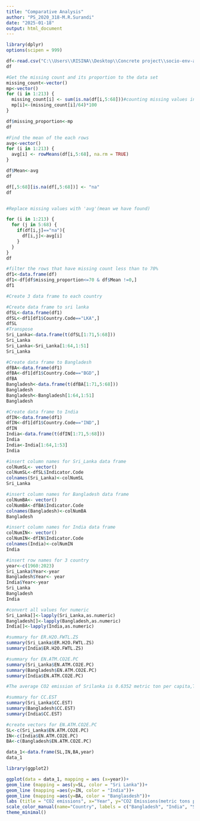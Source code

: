 ```yaml
---
title: "Comparative Analysis"
author: "PS_2020_318-M.R.Surandi"
date: "2025-01-18"
output: html_document
---
```


```r
library(dplyr)
options(scipen = 999)

df<-read.csv("C:\\Users\\RISINA\\Desktop\\Concrete project\\socio-env-analysis\\Data_set.csv")
df

#Get the missing count and its proportion to the data set
missing_count<-vector()
mp<-vector()
for (i in 1:213) {
  missing_count[i] <- sum(is.na(df[i,5:68]))#counting missing values in each column
  mp[i]<-(missing_count[i]/64)*100
}

df$missing_proportion<-mp
df

#Find the mean of the each rows
avg<-vector()
for (i in 1:213) {
  avg[i] <- rowMeans(df[i,5:68], na.rm = TRUE)
}

df$Mean<-avg
df

df[,5:68][is.na(df[,5:68])] <- "na"
df


#Replace missing values with 'avg'(mean we have found)

for (i in 1:213) {
  for (j in 5:68) {
    if(df[i,j]=="na"){
      df[i,j]<-avg[i]
    }
  }
}
df

#filter the rows that have missing count less than to 70%
df1<-data.frame(df)
df1<-df[df$missing_proportion<=70 & df$Mean !=0,]
df1

#Create 3 data frame to each country

#Create data frame to sri lanka
dfSL<-data.frame(df1)
dfSL<-df1[df1$Country.Code=="LKA",]
dfSL
#Transpose
Sri_Lanka<-data.frame(t(dfSL[1:71,5:68]))
Sri_Lanka
Sri_Lanka<-Sri_Lanka[1:64,1:51]
Sri_Lanka

#Create data frame to Bangladesh
dfBA<-data.frame(df1)
dfBA<-df1[df1$Country.Code=="BGD",]
dfBA
Bangladesh<-data.frame(t(dfBA[1:71,5:68]))
Bangladesh
Bangladesh<-Bangladesh[1:64,1:51]
Bangladesh

#Create data frame to India
dfIN<-data.frame(df1)
dfIN<-df1[df1$Country.Code=="IND",]
dfIN
India<-data.frame(t(dfIN[1:71,5:68]))
India
India<-India[1:64,1:53]
India

#insert column names for Sri_Lanka data frame
colNumSL<- vector()
colNumSL<-dfSL$Indicator.Code
colnames(Sri_Lanka)<-colNumSL
Sri_Lanka

#insert column names for Bangladesh data frame
colNumBA<- vector()
colNumBA<-dfBA$Indicator.Code
colnames(Bangladesh)<-colNumBA
Bangladesh

#insert column names for India data frame
colNumIN<- vector()
colNumIN<-dfIN$Indicator.Code
colnames(India)<-colNumIN
India

#insert row names for 3 country
year<-c(1960:2023)
Sri_Lanka$Year<-year
Bangladesh$Year<- year
India$Year<-year
Sri_Lanka
Bangladesh
India

#convert all values for numeric
Sri_Lanka[]<-lapply(Sri_Lanka,as.numeric)
Bangladesh[]<-lapply(Bangladesh,as.numeric)
India[]<-lapply(India,as.numeric)

#summary for ER.H2O.FWTL.ZS
summary(Sri_Lanka$ER.H2O.FWTL.ZS)
summary(India$ER.H2O.FWTL.ZS)

#summary for EN.ATM.CO2E.PC
summary(Sri_Lanka$EN.ATM.CO2E.PC)
summary(Bangladesh$EN.ATM.CO2E.PC)
summary(India$EN.ATM.CO2E.PC)

#The average CO2 emission of Srilanka is 0.6352 metric ton per capita,The average CO2 emission of Bangladesh is 0.28097 metric ton per capita,The average CO2 emission of India is 1.1335 metric ton per capita

#summary for CC.EST 
summary(Sri_Lanka$CC.EST)
summary(Bangladesh$CC.EST)
summary(India$CC.EST)

#create vectors for EN.ATM.CO2E.PC
SL<-c(Sri_Lanka$EN.ATM.CO2E.PC)
IN<-c(India$EN.ATM.CO2E.PC)
BA<-c(Bangladesh$EN.ATM.CO2E.PC)

data_1<-data.frame(SL,IN,BA,year)
data_1

library(ggplot2)

ggplot(data = data_1, mapping = aes (x=year))+
geom_line (mapping = aes(y=SL, color = "Sri Lanka"))+
geom_line (mapping =aes(y=IN, color = "India"))+
geom_line (mapping =aes(y=BA, color = "Banglasdesh"))+
labs (title = "CO2 emissions", x="Year", y="CO2 Emissions(metric tons per capita)")+
scale_color_manual(name="Country", labels = c("Bangladesh", "India", "Sri Lanka"), values = c("blue", "black", "red"))+
theme_minimal()

```


